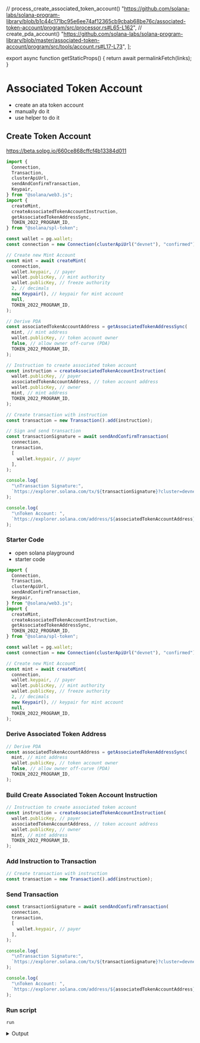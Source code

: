 
  // process_create_associated_token_account()
  "https://github.com/solana-labs/solana-program-library/blob/b1c44c171bc95e6ee74af12365cb9cbab68be76c/associated-token-account/program/src/processor.rs#L65-L162",
  // create_pda_account()
  "https://github.com/solana-labs/solana-program-library/blob/master/associated-token-account/program/src/tools/account.rs#L17-L73",
];

export async function getStaticProps() {
  return await permalinkFetch(links);
}

# Associated Token Account

- create an ata token account
- manually do it
- use helper to do it

## Create Token Account

https://beta.solpg.io/660ce868cffcf4b13384d011

<Accordions >
<Accordion title="Final Code">

```ts filename="client.ts" copy
import {
  Connection,
  Transaction,
  clusterApiUrl,
  sendAndConfirmTransaction,
  Keypair,
} from "@solana/web3.js";
import {
  createMint,
  createAssociatedTokenAccountInstruction,
  getAssociatedTokenAddressSync,
  TOKEN_2022_PROGRAM_ID,
} from "@solana/spl-token";

const wallet = pg.wallet;
const connection = new Connection(clusterApiUrl("devnet"), "confirmed");

// Create new Mint Account
const mint = await createMint(
  connection,
  wallet.keypair, // payer
  wallet.publicKey, // mint authority
  wallet.publicKey, // freeze authority
  2, // decimals
  new Keypair(), // keypair for mint account
  null,
  TOKEN_2022_PROGRAM_ID,
);

// Derive PDA
const associatedTokenAccountAddress = getAssociatedTokenAddressSync(
  mint, // mint address
  wallet.publicKey, // token account owner
  false, // allow owner off-curve (PDA)
  TOKEN_2022_PROGRAM_ID,
);

// Instruction to create associated token account
const instruction = createAssociatedTokenAccountInstruction(
  wallet.publicKey, // payer
  associatedTokenAccountAddress, // token account address
  wallet.publicKey, // owner
  mint, // mint address
  TOKEN_2022_PROGRAM_ID,
);

// Create transaction with instruction
const transaction = new Transaction().add(instruction);

// Sign and send transaction
const transactionSignature = await sendAndConfirmTransaction(
  connection,
  transaction,
  [
    wallet.keypair, // payer
  ],
);

console.log(
  "\nTransaction Signature:",
  `https://explorer.solana.com/tx/${transactionSignature}?cluster=devnet`,
);

console.log(
  "\nToken Account: ",
  `https://explorer.solana.com/address/${associatedTokenAccountAddress}?cluster=devnet`,
);
```

</Accordion>
</Accordions>

<Steps>

### Starter Code

- open solana playground
- starter code

```ts filename="client.ts" copy
import {
  Connection,
  Transaction,
  clusterApiUrl,
  sendAndConfirmTransaction,
  Keypair,
} from "@solana/web3.js";
import {
  createMint,
  createAssociatedTokenAccountInstruction,
  getAssociatedTokenAddressSync,
  TOKEN_2022_PROGRAM_ID,
} from "@solana/spl-token";

const wallet = pg.wallet;
const connection = new Connection(clusterApiUrl("devnet"), "confirmed");

// Create new Mint Account
const mint = await createMint(
  connection,
  wallet.keypair, // payer
  wallet.publicKey, // mint authority
  wallet.publicKey, // freeze authority
  2, // decimals
  new Keypair(), // keypair for mint account
  null,
  TOKEN_2022_PROGRAM_ID,
);
```

### Derive Associated Token Address

```ts filename="client.ts" copy
// Derive PDA
const associatedTokenAccountAddress = getAssociatedTokenAddressSync(
  mint, // mint address
  wallet.publicKey, // token account owner
  false, // allow owner off-curve (PDA)
  TOKEN_2022_PROGRAM_ID,
);
```

### Build Create Associated Token Account Instruction

```ts filename="client.ts" copy
// Instruction to create associated token account
const instruction = createAssociatedTokenAccountInstruction(
  wallet.publicKey, // payer
  associatedTokenAccountAddress, // token account address
  wallet.publicKey, // owner
  mint, // mint address
  TOKEN_2022_PROGRAM_ID,
);
```

### Add Instruction to Transaction

```ts filename="client.ts" copy
// Create transaction with instruction
const transaction = new Transaction().add(instruction);
```

### Send Transaction

```ts filename="client.ts" copy
const transactionSignature = await sendAndConfirmTransaction(
  connection,
  transaction,
  [
    wallet.keypair, // payer
  ],
);
```

```ts filename="client.ts" copy
console.log(
  "\nTransaction Signature:",
  `https://explorer.solana.com/tx/${transactionSignature}?cluster=devnet`,
);

console.log(
  "\nToken Account: ",
  `https://explorer.solana.com/address/${associatedTokenAccountAddress}?cluster=devnet`,
);
```

### Run script

```shell filename="Terminal" copy
run
```

<details>
<summary>Output</summary>

```bash
Running client...
  client.ts:

Transaction Signature: https://explorer.solana.com/tx/hi7bbn11SMX9RRc82QUG72FhCxWRpx8h5U5gxsKPc4LmToYMe5hhcmXi6gyNd81s4a532jWQ51Rq8JXf6aWVL2P?cluster=devnet

Token Account:  https://explorer.solana.com/address/4iCdCKzXrSZTmtZ1FMHvU3owWcy1fwyYHYzw9BnpN745?cluster=devnet
```

</details>

</Steps>

<Accordions >
<Accordion title="Source Code - Create Associated Token Account Instruction">

<RemoteCodeblock permalink={links[0]} />

<RemoteCodeblock permalink={links[1]} />

</Accordion>
</Accordions>
